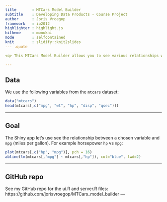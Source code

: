 ```yaml
---
title       : MTCars Model Builder
subtitle    : Developing Data Products - Course Project
author      : Joris Vroegop
framework   : io2012      
highlighter : highlight.js
hitheme     : monokai
mode        : selfcontained
knit        : slidify::knit2slides
--- .quote

<q> This MTCars Model Builder allows you to see various relationships with MPG.</q>

---
```

  
## Data

We use the following variables from the `mtcars` dataset:

```r
data("mtcars")
head(mtcars[,c("mpg", "wt", "hp", "disp", "qsec")])
```

---

## Goal

The Shiny app let's use see the relationship between a chosen variable and `mpg` (miles per gallon). For example horsepower `hp` vs `mpg`:

```r
plot(mtcars[,c("hp", "mpg")], pch = 16)
abline(lm(mtcars[,"mpg"] ~ mtcars[,"hp"]), col="blue", lwd=2)
```

---


## GitHub repo

See my GitHub repo for the ui.R and server.R files: 
https://github.com/jorisvroegop/MTCars_model_builder
---

